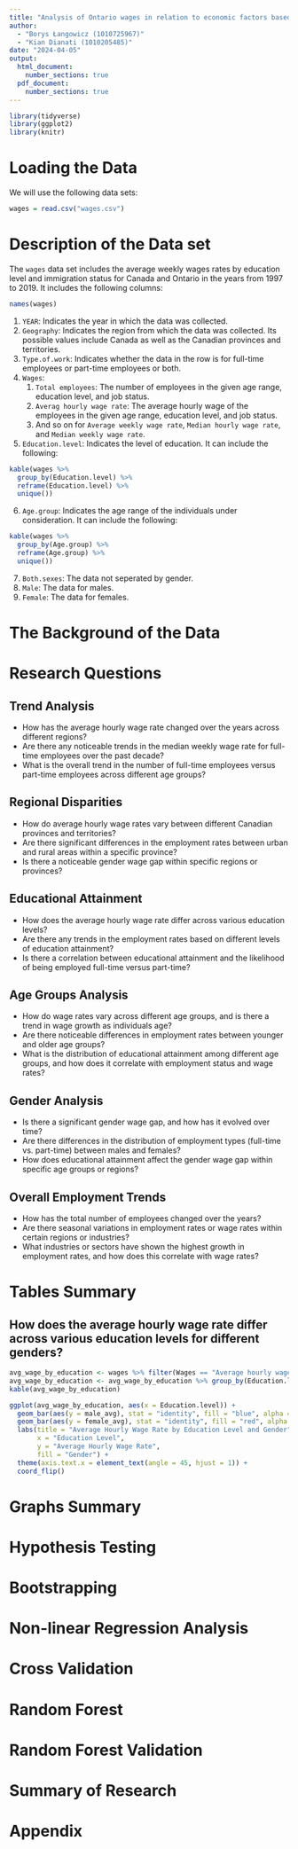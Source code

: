 ```yaml
---
title: "Analysis of Ontario wages in relation to economic factors based on Ontario Data Catalogue (1997-2019)"
author:
  - "Borys Łangowicz (1010725967)"
  - "Kian Dianati (1010205485)"
date: "2024-04-05"
output:
  html_document:
    number_sections: true
  pdf_document:
    number_sections: true
---
```


```r
library(tidyverse)
library(ggplot2)
library(knitr)
```

# Loading the Data

We will use the following data sets:

```r
wages = read.csv("wages.csv")
```

# Description of the Data set

The `wages` data set includes the average weekly wages rates by education level and immigration status for Canada and Ontario in the years from 1997 to 2019. It includes the following columns:

```r
names(wages)
```

1. `YEAR`: Indicates the year in which the data was collected.
2. `Geography`: Indicates the region from which the data was collected. Its 
   possible values include Canada as well as the Canadian provinces and 
   territories.
3. `Type.of.work`: Indicates whether the data in the row is for full-time 
   employees or part-time employees or both.
4. `Wages`:
    1. `Total employees`: The number of employees in the given age range, 
       education level, and job status.
    2. `Averag hourly wage rate`: The average hourly wage of the employees in 
       the given age range, education level, and job status.
    3. And so on for `Average weekly wage rate`, `Median hourly wage rate`, 
       and `Median weekly wage rate`.
5. `Education.level`: Indicates the level of education. It can include the 
   following:
```r
kable(wages %>%
  group_by(Education.level) %>%
  reframe(Education.level) %>%
  unique())
```
6. `Age.group`: Indicates the age range of the individuals under consideration.
   It can include the following:
```r
kable(wages %>%
  group_by(Age.group) %>%
  reframe(Age.group) %>%
  unique())
```
7. `Both.sexes`: The data not seperated by gender.
8. `Male`: The data for males.
9. `Female`: The data for females.

# The Background of the Data

# Research Questions

## Trend Analysis

  * How has the average hourly wage rate changed over the years across different regions?
  * Are there any noticeable trends in the median weekly wage rate for full-time employees over the past decade?
  * What is the overall trend in the number of full-time employees versus part-time employees across different age groups?
  
## Regional Disparities

  * How do average hourly wage rates vary between different Canadian provinces and territories?
  * Are there significant differences in the employment rates between urban and rural areas within a specific province?
  * Is there a noticeable gender wage gap within specific regions or provinces?
  
## Educational Attainment

  * How does the average hourly wage rate differ across various education levels?
  * Are there any trends in the employment rates based on different levels of education attainment?
  * Is there a correlation between educational attainment and the likelihood of being employed full-time versus part-time?
  
## Age Groups Analysis

  * How do wage rates vary across different age groups, and is there a trend in wage growth as individuals age?
  * Are there noticeable differences in employment rates between younger and older age groups?
  * What is the distribution of educational attainment among different age groups, and how does it correlate with employment status and wage rates?
  
## Gender Analysis

  * Is there a significant gender wage gap, and how has it evolved over time?
  * Are there differences in the distribution of employment types (full-time vs. part-time) between males and females?
  * How does educational attainment affect the gender wage gap within specific age groups or regions?
  
## Overall Employment Trends

  * How has the total number of employees changed over the years?
  * Are there seasonal variations in employment rates or wage rates within certain regions or industries?
  * What industries or sectors have shown the highest growth in employment rates, and how does this correlate with wage rates?
  
# Tables Summary

## How does the average hourly wage rate differ across various education levels for different genders?
```R
avg_wage_by_education <- wages %>% filter(Wages == "Average hourly wage rate") %>% select(Education.level, Male, Female)
avg_wage_by_education <- avg_wage_by_education %>% group_by(Education.level) %>% summarise(male_avg = mean(Male), female_avg = mean(Female))
kable(avg_wage_by_education)
```

```R
ggplot(avg_wage_by_education, aes(x = Education.level)) +
  geom_bar(aes(y = male_avg), stat = "identity", fill = "blue", alpha = 0.5, position = "dodge") +
  geom_bar(aes(y = female_avg), stat = "identity", fill = "red", alpha = 0.5, position = "dodge") +
  labs(title = "Average Hourly Wage Rate by Education Level and Gender",
       x = "Education Level",
       y = "Average Hourly Wage Rate",
       fill = "Gender") +
  theme(axis.text.x = element_text(angle = 45, hjust = 1)) +
  coord_flip()
```

# Graphs Summary

# Hypothesis Testing

# Bootstrapping

# Non-linear Regression Analysis

# Cross Validation

# Random Forest

# Random Forest Validation

# Summary of Research

# Appendix
